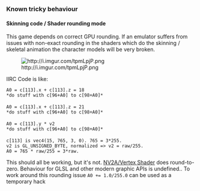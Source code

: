 {{Game}}
=== Known tricky behaviour ===

==== Skinning code / Shader rounding mode ====

This game depends on correct GPU rounding. If an emulator suffers from issues with non-exact rounding in the shaders which do the skinning / skeletal animation the character models will be very broken.

[[File:http://i.imgur.com/tpmLpjP.png]]

IIRC Code is like:

 A0 = c[113].x + c[113].z = 18
 *do stuff with c[96+A0] to c[98+A0]*
 
 A0 = c[113].x + c[113].z = 21
 *do stuff with c[96+A0] to c[98+A0]* 
 
 A0 = c[113].y * v2
 *do stuff with c[96+A0] to c[98+A0]*
 
 c[113] is vec4(15, 765, 3, 0). 765 = 3*255.
 v2 is GL_UNSIGNED_BYTE, normalized => v2 = raw/255.
 A0 = 765 * raw/255 = 3*raw.

This should all be working, but it's not. [[NV2A/Vertex Shader]] does round-to-zero. Behaviour for GLSL and other modern graphic APIs is undefined..
To work around this rounding issue <code>A0 += 1.0/255.0</code> can be used as a temporary hack